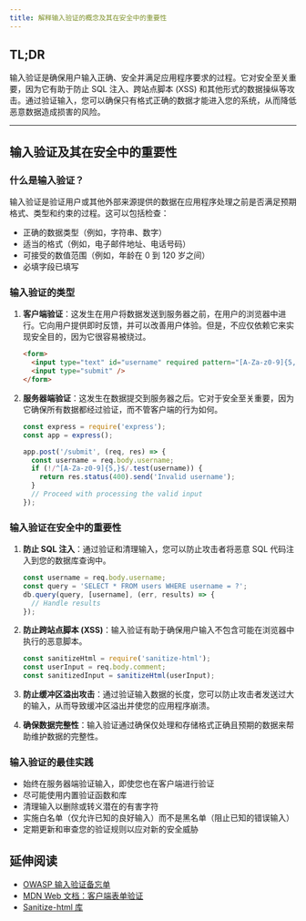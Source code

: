 ```yaml
---
title: 解释输入验证的概念及其在安全中的重要性
---
```


## TL;DR

输入验证是确保用户输入正确、安全并满足应用程序要求的过程。它对安全至关重要，因为它有助于防止 SQL 注入、跨站点脚本 (XSS) 和其他形式的数据操纵等攻击。通过验证输入，您可以确保只有格式正确的数据才能进入您的系统，从而降低恶意数据造成损害的风险。

***

## 输入验证及其在安全中的重要性

### 什么是输入验证？

输入验证是验证用户或其他外部来源提供的数据在应用程序处理之前是否满足预期格式、类型和约束的过程。这可以包括检查：

* 正确的数据类型（例如，字符串、数字）
* 适当的格式（例如，电子邮件地址、电话号码）
* 可接受的数值范围（例如，年龄在 0 到 120 岁之间）
* 必填字段已填写

### 输入验证的类型

1. **客户端验证**：这发生在用户将数据发送到服务器之前，在用户的浏览器中进行。它向用户提供即时反馈，并可以改善用户体验。但是，不应仅依赖它来实现安全目的，因为它很容易被绕过。

   ```html
   <form>
     <input type="text" id="username" required pattern="[A-Za-z0-9]{5,}" />
     <input type="submit" />
   </form>
   ```

2. **服务器端验证**：这发生在数据提交到服务器之后。它对于安全至关重要，因为它确保所有数据都经过验证，而不管客户端的行为如何。

   ```js
   const express = require('express');
   const app = express();

   app.post('/submit', (req, res) => {
     const username = req.body.username;
     if (!/^[A-Za-z0-9]{5,}$/.test(username)) {
       return res.status(400).send('Invalid username');
     }
     // Proceed with processing the valid input
   });
   ```

### 输入验证在安全中的重要性

1. **防止 SQL 注入**：通过验证和清理输入，您可以防止攻击者将恶意 SQL 代码注入到您的数据库查询中。

   ```js
   const username = req.body.username;
   const query = 'SELECT * FROM users WHERE username = ?';
   db.query(query, [username], (err, results) => {
     // Handle results
   });
   ```

2. **防止跨站点脚本 (XSS)**：输入验证有助于确保用户输入不包含可能在浏览器中执行的恶意脚本。

   ```js
   const sanitizeHtml = require('sanitize-html');
   const userInput = req.body.comment;
   const sanitizedInput = sanitizeHtml(userInput);
   ```

3. **防止缓冲区溢出攻击**：通过验证输入数据的长度，您可以防止攻击者发送过大的输入，从而导致缓冲区溢出并使您的应用程序崩溃。

4. **确保数据完整性**：输入验证通过确保仅处理和存储格式正确且预期的数据来帮助维护数据的完整性。

### 输入验证的最佳实践

* 始终在服务器端验证输入，即使您也在客户端进行验证
* 尽可能使用内置验证函数和库
* 清理输入以删除或转义潜在的有害字符
* 实施白名单（仅允许已知的良好输入）而不是黑名单（阻止已知的错误输入）
* 定期更新和审查您的验证规则以应对新的安全威胁

## 延伸阅读

* [OWASP 输入验证备忘单](https://cheatsheetseries.owasp.org/cheatsheets/Input_Validation_Cheat_Sheet.html)
* [MDN Web 文档：客户端表单验证](https://developer.mozilla.org/en-US/docs/Learn/Forms/Form_validation)
* [Sanitize-html 库](https://www.npmjs.com/package/sanitize-html)
